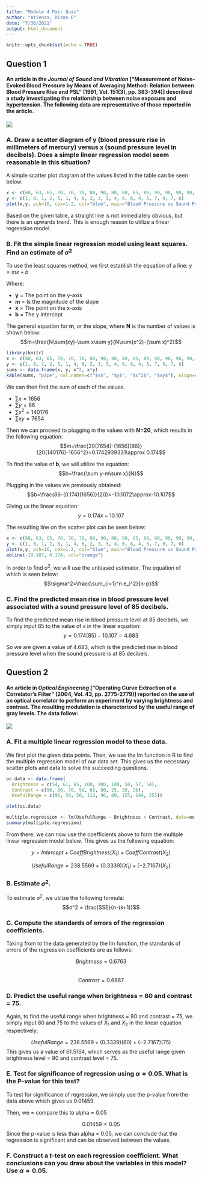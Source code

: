 ```yaml
---
title: "Module 4 Pair Quiz"
author: "Atienza, Dizon E"
date: "7/30/2021"
output: html_document
---
```


```r
knitr::opts_chunk$set(echo = TRUE)
```

## Question 1

#### An article in the *Journal of Sound and Vibration* ["Measurement of Noise-Evoked Blood Pressure by Means of Averaging Method: Relation between Blood Pressure Rise and PSL" (1991, Vol. 151(3), pp. 383-394)] described a study investigating the relationship between noise exposure and hypertension. The following data are representative of those reported in the article.

![](Images/Graph 1.png)

### A. Draw a scatter diagram of y (blood pressure rise in millimeters of mercury) versus x (sound pressure level in decibels). Does a simple linear regression model seem reasonable in this situation?

A simple scatter plot diagram of the values listed in the table can be seen below:

```r
x <- c(60, 63, 65, 70, 70, 70, 80, 90, 80, 80, 85, 89, 90, 90, 90, 90, 94, 100, 100, 100)
y <- c(1, 0, 1, 2, 5, 1, 4, 6, 2, 3, 5, 4, 6, 8, 4, 5, 7, 9, 7, 6)
plot(x,y, pch=16, cex=1.2, col="blue", main="Blood Pressure vs Sound Pressure", xlab="Blood Pressure Rise (in mmHg)", ylab="Sound Pressure Level (in dB)")
```

Based on the given table, a straight line is not immediately obvious, but there is an upwards trend. This is enough reason to utilize a linear regression model.

### B. Fit the simple linear regression model using least squares. Find an estimate of $σ^2$

To use the least squares method, we first establish the equation of a line: $y=mx+b$

Where:

- **y** = The point on the y-axis
- **m** = Is the magnitude of the slope
- **x** = The point on the x-axis
- **b** = The y intercept

The general equation for **m**, or the slope, where **N** is the number of values is shown below:
$$m=\frac{N\sum(xy)-\sum x\sum y}{N\sum(x^2)-(\sum x)^2}$$

```r
library(knitr)
x <- c(60, 63, 65, 70, 70, 70, 80, 90, 80, 80, 85, 89, 90, 90, 90, 90, 94, 100, 100, 100)
y <- c(1, 0, 1, 2, 5, 1, 4, 6, 2, 3, 5, 4, 6, 8, 4, 5, 7, 9, 7, 6)
sums <- data.frame(x, y, x^2, x*y)
kable(sums, "pipe", col.names=c("$x$", "$y$", "$x^2$", "$xy$"), align=c("l", "l", "l", "l"), caption="Values needed for the equation:")
```

We can then find the sum of each of the values.

- $\sum x = 1656$
- $\sum y = 86$
- $\sum x^2 = 140176$
- $\sum xy = 7654$

Then we can proceed to plugging in the values with **N=20**, which results in the following equation:
$$m=\frac{20(7654)-(1656)(86)}{20(140176)-1656^2}=0.1742939331\approx 0.174$$

To find the value of **b**, we will utilize the equation:
$$b=\frac{\sum y-m\sum x}{N}$$

Plugging in the values we previously obtained:
$$b=\frac{86-(0.174)(1656)}{20}=-10.1072\approx-10.107$$

Giving us the linear equation:
$$y=0.174x - 10.107$$

The resulting line on the scatter plot can be seen below:

```r
x <- c(60, 63, 65, 70, 70, 70, 80, 90, 80, 80, 85, 89, 90, 90, 90, 90, 94, 100, 100, 100)
y <- c(1, 0, 1, 2, 5, 1, 4, 6, 2, 3, 5, 4, 6, 8, 4, 5, 7, 9, 7, 6)
plot(x,y, pch=16, cex=1.2, col="blue", main="Blood Pressure vs Sound Pressure", xlab="Blood Pressure Rise (in mmHg)", ylab="Sound Pressure Level (in dB)")
abline(-10.107, 0.174, col="orange")
```

In order to find $\sigma^2$, we will use the unbiased estimator. The equation of which is seen below:
$$\sigma^2=\frac{\sum_{i=1}^n e_i^2}{n-p}$$

### C. Find the predicted mean rise in blood pressure level associated with a sound pressure level of 85 decibels.

To find the predicted mean rise in blood pressure level at 85 decibels, we simply input 85 to the value of x in the linear equation:
$$y=0.174(85)-10.107=4.683$$

So we are given a value of 4.683, which is the predicted rise in blood pressure level when the sound pressure is at 85 decibels.

## Question 2

#### An article in *Optical Engineering* ["Operating Curve Extraction of a Correlator's Filter" (2004, Vol. 43, pp. 2775-2779)] reported on the use of an optical correlator to perform an experiment by varying brightness and contrast. The resulting modulation is characterized by the useful range of gray levels. The data follow:

![](Images/Graph 2.png)

### A. Fit a multiple linear regression model to these data.

We first plot the given data points. Then, we use the lm function in R to find the multiple regression model of our data set. This gives us the necessary scatter plots and data to solve the succeeding questions.

```r
oc.data <- data.frame(
  Brightness = c(54, 61, 65, 100, 100, 100, 50, 57, 54),
  Contrast = c(56, 80, 70, 50, 65, 80, 25, 35, 26),
  UsefulRange = c(96, 50, 50, 112, 96, 80, 155, 144, 255))

plot(oc.data)
```

```r
multiple.regression <- lm(UsefulRange ~ Brightness + Contrast, data=oc.data)
summary(multiple.regression)
```

From there, we can now use the coefficients above to form the multiple linear regression model below. This gives us the following equation:

$$y = Intercept+CoeffBrightness(X_1)+CoeffContrast(X_2)$$

$$Useful Range = 238.5569+(0.3339)(X_1)+(-2.7167)(X_2)$$

### B. Estimate $σ^2$.

To estimate $σ^2$, we utilize the following formula: 
$$σ^2 = \frac{SSE}{n-(k+1)}$$

### C. Compute the standards of errors of the regression coefficients. 

Taking from to the data generated by the lm function, the standards of errors of the regression coefficients are as follows:

$$Brightness=0.6763$$   
$$Contrast=0.6887$$  

### D. Predict the useful range when brightness = 80 and contrast = 75.

Again, to find the useful range when brightness = 80 and contrast = 75, we simply input 80 and 75 to the values of $X_1$ and $X_2$ in the linear equation respectively:

$$Useful Range = 238.5569+(0.3339)(80)+(-2.7167)(75)$$
This gives us a value of 61.5164, which serves as the useful range given brightness level = 80 and contrast level = 75.

### E. Test for significance of regression using $α=0.05$. What is the P-value for this test?

To test for significance of regression, we simply use the p-value from the data above which gives us 0.01459.  

Then, we = compare this to alpha = 0.05

$$0.01459 < 0.05$$
Since the p-value is less than alpha = 0.05, we can conclude that the regression is significant and can be observed between the values.

### F. Construct a t-test on each regression coefficient. What conclusions can you draw about the variables in this model? Use $α=0.05$.
